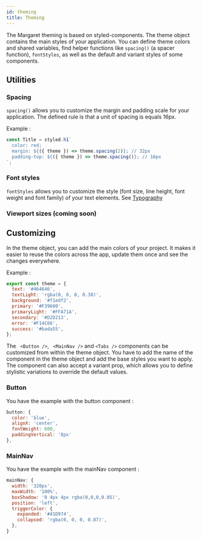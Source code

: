 ```yaml
---
id: theming
title: Theming
---
```


The Margaret theming is based on styled-components. The theme object contains the main styles of your application. You can define theme colors and shared variables, find helper functions like `spacing()` (a spacer function), `fontStyles`, as well as the default and variant styles of some components.

## Utilities

### Spacing

`spacing()` allows you to customize the margin and padding scale for your application. The defined rule is that a unit of spacing is equals 16px.

Example :

```js
const Title = styled.h1`
  color: red;
  margin: ${({ theme }) => theme.spacing(2)}; // 32px
  padding-top: ${({ theme }) => theme.spacing()}; // 16px
`;
```

### Font styles

`fontStyles` allows you to customize the style (font size, line height, font weight and font family) of your text elements. See [Typography](typography)

### Viewport sizes (coming soon)

## Customizing

In the theme object, you can add the main colors of your project. It makes it easier to reuse the colors across the app, update them once and see the changes everywhere.

Example :

```js
export const theme = {
  text: '#464646',
  textLight: 'rgba(0, 0, 0, 0.38)',
  background: '#f1edf2',
  primary: '#F39600',
  primaryLight: '#FFA71A',
  secondary: '#D2D213',
  error: '#F14C66',
  success: '#bada55',
};
```

The ` <Button />`, ` <MainNav />` and `<Tabs />` components can be customized from within the theme object. You have to add the name of the component in the theme object and add the base styles you want to apply. The component can also accept a variant prop, which allows you to define stylistic variations to override the default values.

### Button

You have the example with the button component :

```js
button: {
  color: 'blue',
  alignX: 'center',
  fontWeight: 600,
  paddingVertical: '8px'
},
```

### MainNav

You have the example with the mainNav component :

```js
mainNav: {
  width: '320px',
  maxWidth: '100%',
  boxShadow: '0 4px 4px rgba(0,0,0,0.05)',
  position: 'left',
  triggerColor: {
    expanded: '#41D974',
    collapsed: 'rgba(0, 0, 0, 0.87)',
  },
}
```
